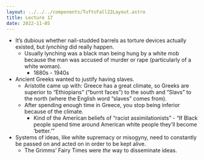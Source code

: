 ```yaml
---
layout: ../../../components/TuftsFall22Layout.astro
title: Lecture 17
date: 2022-11-05
---
```


- It’s dubious whether nail-studded barrels as torture devices actually existed, but *lynching* did really happen. 
	- Usually lynching was a black man being hung by a white mob because the man was accused of murder or rape (particularly of a white woman). 
		- 1880s - 1940s
- Ancient Greeks wanted to justify having slaves. 
	- Aristotle came up with: Greece has a great climate, so Greeks are superior to “Ethiopians” (“burnt faces”) to the south and “Slavs” to the north (where the English word “slaves” comes from). 
	- After spending enough time in Greece, you stop being inferior because of the climate. 
		- Kind of the American beliefs of “racist assimilationists”  - “If Black people spend time around American white people they’ll become ‘better.’” 
- Systems of ideas, like white supremacy or misogyny, need to constantly be passed on and acted on in order to be kept alive. 
	- The Grimms’ Fairy Times were _the_ way to disseminate ideas. 
